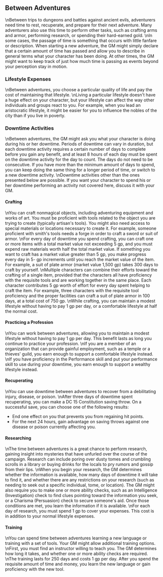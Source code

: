 ## Between Adventures
\nBetween trips to dungeons and battles against ancient evils, adventurers need time to rest, recuperate, and prepare for their next adventure. Many adventurers also use this time to perform other tasks, such as crafting arms and armor, performing research, or spending their hard-earned gold.
\nIn some cases, the passage of time is something that occurs with little fanfare or description. When starting a new adventure, the GM might simply declare that a certain amount of time has passed and allow you to describe in general terms what your character has been doing. At other times, the GM might want to keep track of just how much time is passing as events beyond your perception stay in motion.

### Lifestyle Expenses
\nBetween adventures, you choose a particular quality of life and pay the cost of maintaining that lifestyle.
\nLiving a particular lifestyle doesn't have a huge effect on your character, but your lifestyle can affect the way other individuals and groups react to you. For example, when you lead an aristocratic lifestyle, it might be easier for you to influence the nobles of the city than if you live in poverty.

### Downtime Activities
\nBetween adventures, the GM might ask you what your character is doing during his or her downtime. Periods of downtime can vary in duration, but each downtime activity requires a certain number of days to complete before you gain any benefit, and at least 8 hours of each day must be spent on the downtime activity for the day to count. The days do not need to be consecutive. If you have more than the minimum amount of days to spend, you can keep doing the same thing for a longer period of time, or switch to a new downtime activity.
\nDowntime activities other than the ones presented below are possible. If you want your character to spend his or her downtime performing an activity not covered here, discuss it with your GM.

#### Crafting
\nYou can craft nonmagical objects, including adventuring equipment and works of art. You must be proficient with tools related to the object you are trying to create (typically artisan's tools). You might also need access to special materials or locations necessary to create it. For example, someone proficient with smith's tools needs a forge in order to craft a sword or suit of armor.
\nFor every day of downtime you spend crafting, you can craft one or more items with a total market value not exceeding 5 gp, and you must expend raw materials worth half the total market value. If something you want to craft has a market value greater than 5 gp, you make progress every day in 5- gp increments until you reach the market value of the item. For example, a suit of plate armor (market value 1,500 gp) takes 300 days to craft by yourself.
\nMultiple characters can combine their efforts toward the crafting of a single item, provided that the characters all have proficiency with the requisite tools and are working together in the same place. Each character contributes 5 gp worth of effort for every day spent helping to craft the item. For example, three characters with the requisite tool proficiency and the proper facilities can craft a suit of plate armor in 100 days, at a total cost of 750 gp.
\nWhile crafting, you can maintain a modest lifestyle without having to pay 1 gp per day, or a comfortable lifestyle at half the normal cost.

#### Practicing a Profession
\nYou can work between adventures, allowing you to maintain a modest lifestyle without having to pay 1 gp per day. This benefit lasts as long you continue to practice your profession.
\nIf you are a member of an organization that can provide gainful employment, such as a temple or a thieves' guild, you earn enough to support a comfortable lifestyle instead.
\nIf you have proficiency in the Performance skill and put your performance skill to use during your downtime, you earn enough to support a wealthy lifestyle instead.

#### Recuperating
\nYou can use downtime between adventures to recover from a debilitating injury, disease, or poison.
\nAfter three days of downtime spent recuperating, you can make a DC 15 Constitution saving throw. On a successful save, you can choose one of the following results:
- End one effect on you that prevents you from regaining hit points.
- For the next 24 hours, gain advantage on saving throws against one disease or poison currently affecting you.

#### Researching
\nThe time between adventures is a great chance to perform research, gaining insight into mysteries that have unfurled over the course of the campaign. Research can include poring over dusty tomes and crumbling scrolls in a library or buying drinks for the locals to pry rumors and gossip from their lips.
\nWhen you begin your research, the GM determines whether the information is available, how many days of downtime it will take to find it, and whether there are any restrictions on your research (such as needing to seek out a specific individual, tome, or location). The GM might also require you to make one or more ability checks, such as an Intelligence (Investigation) check to find clues pointing toward the information you seek, or a Charisma (Persuasion) check to secure someone's aid. Once those conditions are met, you learn the information if it is available.
\nFor each day of research, you must spend 1 gp to cover your expenses. This cost is in addition to your normal lifestyle expenses.

#### Training
\nYou can spend time between adventures learning a new language or training with a set of tools. Your GM might allow additional training options.
\nFirst, you must find an instructor willing to teach you. The GM determines how long it takes, and whether one or more ability checks are required.
\nThe training lasts for 250 days and costs 1 gp per day. After you spend the requisite amount of time and money, you learn the new language or gain proficiency with the new tool.
